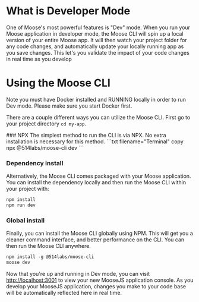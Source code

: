 
# What is Developer Mode
One of Moose's most powerful features is "Dev" mode. When you run your Moose application in developer mode, the Moose CLI will spin up a local version of your entire Moose app. It will then watch your project folder for any code changes, and automatically update your locally running app as you save changes. This let's you validate the impact of your code changes in real time as you develop

# Using the Moose CLI 

<Callout type="warning" emoji="ℹ️">
  Note you must have Docker installed and RUNNING locally in order to run Dev mode. Please make sure you start Docker first.
</Callout>

There are a couple different ways you can utilize the Moose CLI. First go to your project directory `cd my-app`.

<Steps>
### NPX
The simplest method to run the CLI is via NPX. No extra installation is necessary for this method.
```txt filename="Terminal" copy
npx @514labs/moose-cli dev
```

### Dependency install
Alternatively, the Moose CLI comes packaged with your Moose application. You can install the dependency locally and then run the Moose CLI within your project with:
```txt filename="Terminal" copy
npm install
npm run dev
```

### Global install
Finally, you can install the Moose CLI globally using NPM. This will get you a cleaner command interface, and better performance on the CLI. You can then run the Moose CLI anywhere.  
```txt filename="Terminal" copy
npm install -g @514labs/moose-cli
moose dev
```
</Steps>

Now that you're up and running in Dev mode, you can visit [http://localhost:3001](http://localhost:3001) to view your new MooseJS application console. As you develop your MooseJS application, changes you make to your code base will be automatically reflected here in real time.